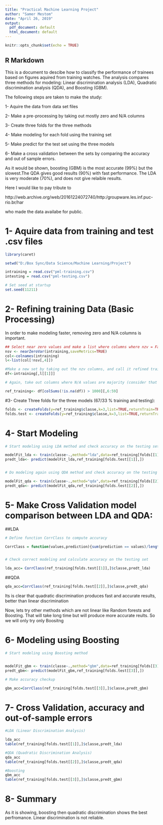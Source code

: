 ---
title: "Practical Machine Learning Project"
author: "Samer Mestom"
date: "April 26, 2019"
output:
  pdf_document: default
  html_document: default
---

```{r setup, include=FALSE}
knitr::opts_chunk$set(echo = TRUE)
```

## R Markdown


This is a document to descibe how to classify the performance of trainees based on figures aquired from training watches. The analysis compares three methods for modeling: Linear discrimination analysis (LDA), Quadratic discrimination analysis (QDA), and Boosting (GBM).

The following steps are taken to make the study:

1- Aquire the data from  data set files

2- Make a pre-processing by taking out mostly zero and N/A columns

3- Create three folds for the three methods

4- Make modeling for each fold using the training set

5- Make predict for the test set using the three models

6- Make a cross validation between the sets by comparing the accuracy and out of sample errors.

As it would be shown, boosting (GBM) is the most accurate (99%) but the slowest.The QDA gives good results (90%) with fast performance. The LDA is very moderate (70%), and does not give relaible results.


Here I would like to pay tribute to 

http://web.archive.org/web/20161224072740/http:/groupware.les.inf.puc-rio.br/har

who made the data availabe for public.

# 1- Aquire data from training and test .csv files
```{r load caret}

library(caret)

setwd("D:/Box Sync/Data Science/Machine Learning/Project")

intraining = read.csv("pml-training.csv")
intesting = read.csv("pml-testing.csv")

# Set seed at startup
set.seed(11211)


```

# 2- Refining training Data (Basic Processing)

In order to make modeling faster, removing zero and N/A columns is important. 



```{r Pre-Processing}

## Select near zero values and make a list where columns where nzv = False
nsv <- nearZeroVar(intraining,saveMetrics=TRUE)
col<-colnames(intraining)
l<-list(col[!nsv[,4]])

#Make a new set by taking out the nzv columns, and call it refined training set
df<-intraining[,l[[1]]]

# Again, take out columns where N/A values are majority (consider that those columns don't have more than 1000 as a defined values). Also take out the first five coulumns which contain personal information and timestamps figures.

ref_training<- df[colSums(!is.na(df)) > 1000][,6:59]

```

#3- Create Three folds for the three models (67/33 % training and testing):

```{r k-Folds}

folds <- createFolds(y=ref_training$classe,k=3,list=TRUE,returnTrain=TRUE)
folds.test <- createFolds(y=ref_training$classe,k=3,list=TRUE,returnTrain=FALSE)

```



# 4- Start Modeling

```{r Modeling (LDA and QDA)}


# Start modeling using LDA method and check accuracy on the testing set

modelFit_lda <- train(classe~.,method="lda",data=ref_training[folds[[1]],],verbose= F)
predt_lda<- predict(modelFit_lda,ref_training[folds.test[[1]],])


# Do modeling again using QDA method and check accuracy on the testing set

modelFit_qda <- train(classe~.,method="qda",data=ref_training[folds[[2]],],verbose= F)
predt_qda<- predict(modelFit_qda,ref_training[folds.test[[2]],])

```

# 5- Make Cross Validation model comparison between LDA and QDA:

##LDA

```{r LDA}

# Define function CorrClass to compute accuracy

CorrClass = function(values,prediction){sum(prediction == values)/length(values)}


# Check correct modeling and calculate accuracy on the testing set

lda_acc= CorrClass(ref_training[folds.test[[1]],]$classe,predt_lda)

```
##QDA

``` {r QDA}
qda_acc=CorrClass(ref_training[folds.test[[2]],]$classe,predt_qda)

```

Its is clear that quadratic discrimination produces fast and accurate results, better than linear discrimination 

Now, lets try other methods which are not linear like Random forests and Boosting. That will take long time but will produce more accurate reults. So we will only try only Boositng

# 6- Modeling using Boosting


```{r Modeling (Boosting)}


# Start modeling using Boosting method


modelFit_gbm <- train(classe~.,method="gbm",data=ref_training[folds[[3]],],verbose= F)
predt_gbm<- predict(modelFit_gbm,ref_training[folds.test[[3]],])

# Make accuracy checkup

gbm_acc=CorrClass(ref_training[folds.test[[3]],]$classe,predt_gbm)

```

# 7- Cross Validation, accuracy and out-of-sample errors

```{r cross-validation}

#LDA (Linear Discrimination Analysis)

lda_acc
table(ref_training[folds.test[[1]],]$classe,predt_lda)

#QDA (Quadratic Discrimination Analysis)
qda_acc
table(ref_training[folds.test[[2]],]$classe,predt_qda)

#Boosting
gbm_acc
table(ref_training[folds.test[[3]],]$classe,predt_gbm)


```

# 8- Summary

As it is showing, boosting then quadratic discrimination shows the best perfromance. Linear discrimination is not reliable.

